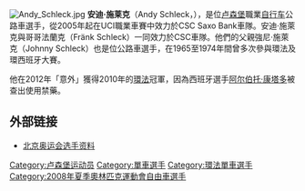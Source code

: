 [[File:Andy_Schleck.jpg|thumb]]
'''安迪·施莱克'''（Andy Schleck，{{bd|1985年|6月10日|||S}}），是位[[卢森堡|卢森堡]]職業[[自行车|自行车]]公路車選手，從2005年起在UCI職業車賽中效力於CSC Saxo Bank車隊。安迪‧施萊克與哥哥法蘭克（Fränk Schleck）一同效力於CSC車隊。他們的父親強尼·施萊克（Johnny Schleck）也是位公路車選手，在1965至1974年間曾多次參與環法及環西班牙大賽。

他在2012年「意外」獲得2010年的[[环法自行车赛|環法]]冠軍，因為西班牙選手[[阿尔伯托·康塔多|阿尔伯托·康塔多]]被查出使用禁藥。

==外部链接==
*[https://web.archive.org/web/20080907103348/http://results.beijing2008.cn/WRM/CHI/BIO/Athlete/8/242038.shtml 北京奥运会选手资料]
{{DEFAULTSORT:Schleck, Andy}}
[[Category:卢森堡运动员|Category:卢森堡运动员]]
[[Category:單車選手|Category:單車選手]]
[[Category:環法單車選手|Category:環法單車選手]]
[[Category:2008年夏季奧林匹克運動會自由車選手|Category:2008年夏季奧林匹克運動會自由車選手]]